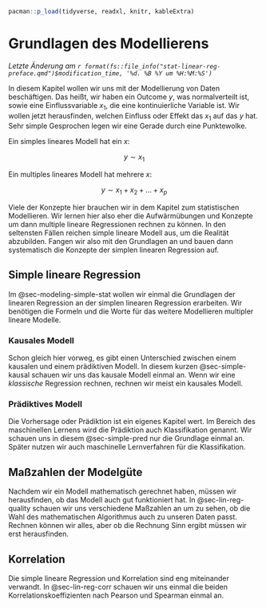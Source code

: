 ```r
pacman::p_load(tidyverse, readxl, knitr, kableExtra)
```

# Grundlagen des Modellierens {#sec-modeling-simple-stat}

*Letzte Änderung am `r format(fs::file_info("stat-linear-reg-preface.qmd")$modification_time, '%d. %B %Y um %H:%M:%S')`*

In diesem Kapitel wollen wir uns mit der Modellierung von Daten beschäftigen. Das heißt, wir haben ein Outcome $y$, was normalverteilt ist, sowie eine Einflussvariable $x_1$, die eine kontinuierliche Variable ist. Wir wollen jetzt herausfinden, welchen Einfluss oder Effekt das $x_1$ auf das $y$ hat. Sehr simple Gesprochen legen wir eine Gerade durch eine Punktewolke.

Ein simples lineares Modell hat ein $x$:

$$
y \sim x_1
$$

Ein multiples lineares Modell hat mehrere $x$:

$$
y \sim x_1 + x_2 + ... + x_p
$$

Viele der Konzepte hier brauchen wir in dem Kapitel zum statistischen Modellieren. Wir lernen hier also eher die Aufwärmübungen und Konzepte um dann multiple lineare Regressionen rechnen zu können. In den seltensten Fällen reichen simple lineare Modell aus, um die Realität abzubilden. Fangen wir also mit den Grundlagen an und bauen dann systematisch die Konzepte der simplen linearen Regression auf.

## Simple lineare Regression

Im @sec-modeling-simple-stat wollen wir einmal die Grundlagen der linearen Regression an der simplen linearen Regression erarbeiten. Wir benötigen die Formeln und die Worte für das weitere Modellieren multipler lineare Modelle.

### Kausales Modell

Schon gleich hier vorweg, es gibt einen Unterschied zwischen einem kausalen und einem prädiktiven Modell. In diesem kurzen @sec-simple-kausal schauen wir uns das kausale Modell einmal an. Wenn wir eine *klassische* Regression rechnen, rechnen wir meist ein kausales Modell.

### Prädiktives Modell

Die Vorhersage oder Prädiktion ist ein eigenes Kapitel wert. Im Bereich des maschinellen Lernens wird die Prädiktion auch Klassifikation genannt. Wir schauen uns in diesem @sec-simple-pred nur die Grundlage einmal an. Später nutzen wir auch maschinelle Lernverfahren für die Klassifikation.

## Maßzahlen der Modelgüte

Nachdem wir ein Modell mathematisch gerechnet haben, müssen wir herausfinden, ob das Modell auch gut funktioniert hat. In @sec-lin-reg-quality schauen wir uns verschiedene Maßzahlen an um zu sehen, ob die Wahl des mathematischen Algorithmus auch zu unseren Daten passt. Rechnen können wir alles, aber ob die Rechnung Sinn ergibt müssen wir erst herausfinden.

## Korrelation

Die simple lineare Regression und Korrelation sind eng miteinander verwandt. In @sec-lin-reg-corr schauen wir uns einmal die beiden Korrelationskoeffizienten nach Pearson und Spearman einmal an.
